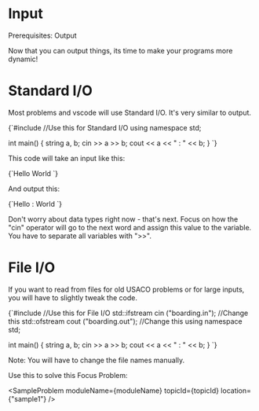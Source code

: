 


<Sidebar moduleName={moduleName} /> 

# Input

Prerequisites: Output

Now that you can output things, its time to make your programs more dynamic! 

# Standard I/O

Most problems and vscode will use Standard I/O. It's very similar to output. 

<div style={{ transform: 'translateX(150px)' }}>
  <SyntaxHighlighter language="cpp" style={okaidia}>
{`#include <iostream> //Use this for Standard I/O
using namespace std;

int main() {
    string a, b; 
    cin >> a >> b;
    cout << a << " : " << b; 
}
`}
  </SyntaxHighlighter>
</div>

This code will take an input like this: 

<div style={{ transform: 'translateX(150px)' }}>
  <SyntaxHighlighter language="cpp" style={okaidia}>
{`Hello World
`}
  </SyntaxHighlighter>
</div>

And output this: 

<div style={{ transform: 'translateX(150px)' }}>
  <SyntaxHighlighter language="cpp" style={okaidia}>
{`Hello : World
`}
  </SyntaxHighlighter>
</div>

Don't worry about data types right now - that's next. Focus on how the "cin" operator will go to the next word and assign
this value to the variable. You have to separate all variables with "\>\>". 

# File I/O 

If you want to read from files for old USACO problems or for large inputs, you will have to slightly tweak the code. 

<div style={{ transform: 'translateX(150px)' }}>
  <SyntaxHighlighter language="cpp" style={okaidia}>
{`#include <fstream> //Use this for File I/O
std::ifstream cin ("boarding.in"); //Change this
std::ofstream cout ("boarding.out"); //Change this
using namespace std;

int main() {
    string a, b; 
    cin >> a >> b;
    cout << a << " : " << b; 
}
`}
  </SyntaxHighlighter>
</div>

Note: You will have to change the file names manually. 

Use this to solve this Focus Problem: 

<SampleProblem  moduleName={moduleName} topicId={topicId} location={"sample1"} /> 

<TopicProgress moduleName={moduleName} topicId={topicId} />



